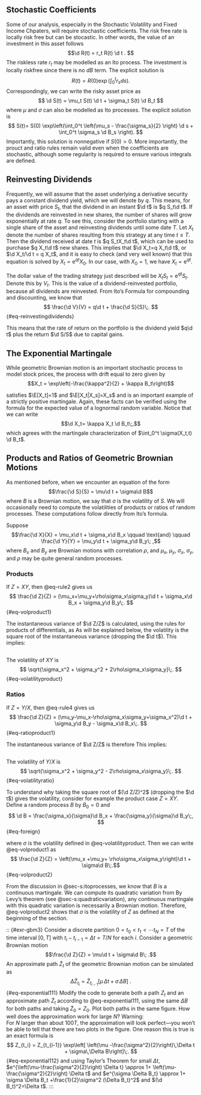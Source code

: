 ## Stochastic Coefficients 

Some of our analysis, especially in the Stochastic Volatility and Fixed Income Chpaters, will require stochastic coefficients.  The risk free rate is locally risk free but can be stocastic.  In other words, the value of an investment in this asset follows 
$$\d R(t) = r_t R(t) \d t . $$
The riskless rate $r_t$ may be modelled as an Ito process.  The investment is locally riskfree since there is no $dB$ term.  The  explicit solution is 
$$R(t)= R(0) \exp\left(\int_0^t r_s ds\right). $$
Correspondingly, we can write the risky asset price as
$$ \d S(t) = \mu_t S(t) \d t + \sigma_t S(t) \d B_t $$
where $\mu$ and $\sigma$ can also be modelled as Ito processes.  The explicit solution is 
$$ S(t)= S(0) \exp\left(\int_0^t \left(\mu_s - \frac{\sigma_s}{2} \right) \d s + \int_0^t \sigma_s \d B_s \right). $$
Importantly, this solution is nonnegative if $S(0)>0$.  More importantly, the prouct and ratio rules remain valid even when the coefficients are stochastic, although some regularity is required to ensure various integrals are defined.

## Reinvesting Dividends {#sec-s:reinvestingdividends}

Frequently, we will assume that the asset underlying a derivative security pays a constant dividend yield, \index{dividend yield} which we will denote by $q$.  This means, for an asset with price $S_t$, that the dividend in an instant $\d  t$ is $q S_t\d   t$.  If the dividends are reinvested in new shares, the number of shares will grow exponentially at rate $q$.  To see this, consider the portfolio starting with a single share of the asset and reinvesting dividends until some date $T$.  Let $X_t$ denote the number of shares resulting from this strategy at any time $t\leq T$.  Then the dividend received at date $t$ is $q S_tX_t\d   t$, which can be used to purchase $q X_t\d   t$ new shares.  This implies that $\d  X_t=q X_t\d   t$, or $\d  X_t/\d  t = q X_t$, and it is easy to check (and very well known) that this equation is solved by $X_t=\mathrm{e}^{q t}X_0$.  In our case, with $X_0=1$, we have $X_t=\mathrm{e}^{q t}$.

The dollar value of the trading strategy just described will be $X_tS_t = \mathrm{e}^{q t}S_t$.  Denote this by $V_t$.  This is the value of a dividend-reinvested portfolio, because all dividends are reinvested.  From Ito's Formula for compounding and discounting, we know that
$$ 
\frac{\d  V}{V} = q\d   t + \frac{\d  S}{S}\;.
$$ {#eq-reinvestingdividends}

This means that the rate of return on the portfolio is the dividend yield $q\d   t$ plus the return $\d  S/S$ due to capital gains.

## The Exponential Martingale


While geometric Brownian motion is an important stochastic process to model stock prices, the process with drift equal to zero given by
$$X_t = \exp\left(-\frac{\kappa^2}{2} + \kappa B_t\right)$$

satisfies $\E[X_t]=1$ and $\E[X_t|X_s]=X_s$ and is an important example of a strictly positive martingale.  Again, these facts can be verified using the formula for the expected value of a lognormal random variable.  Notice that we can write
$$\d   X_t= \kappa X_t \d   B_t\;,$$
which agrees with the martingale characterization of $\int_0^t \sigma(X_t,t) \d   B_t$.

## Products and Ratios of Geometric Brownian Motions {#sec-s:volatilities}

As mentioned before, when we encounter an equation of the form 
$$\frac{\d  S}{S} = \mu\d   t + \sigma\d   B$$
where $B$ is a Brownian motion, we say that  $\sigma$ is the volatility of $S$.   We will occasionally need to compute the volatilities of products or ratios of random processes.  These computations follow directly from Ito's formula.

Suppose 
$$\frac{\d  X}{X} = \mu_x\d   t + \sigma_x\d   B_x \qquad \text{and} \qquad 
\frac{\d  Y}{Y} = \mu_y\d   t + \sigma_y\d   B_y\; ,$$
where $B_x$ and $B_y$ are Brownian motions with correlation $\rho$, and $\mu_x$, $\mu_y$, $\sigma_x$, $\sigma_y$, and $\rho$ may be quite general random processes.  

### Products
If $Z=XY$, then @eq-rule2 gives us
$$
\frac{\d  Z}{Z} = (\mu_x+\mu_y+\rho\sigma_x\sigma_y)\d   t + \sigma_x\d   B_x + \sigma_y\d   B_y\;.
$$ {#eq-volproduct1}

The instantaneous variance of $\d  Z/Z$ is calculated, using the rules for products of differentials, as
\begin{align*}
\left(\frac{\d  Z}{Z}\right)^2 &= (\sigma_x\d   B_x + \sigma_y\d   B_y)^2\\
&= (\sigma_x^2 + \sigma_y^2 + 2\rho\sigma_x\sigma_y)\d   t\;.
\end{align*}
As will be explained below, the volatility is the square root of the instantaneous variance (dropping the $\d  t$).  This implies:

::: Rule
## 
The volatility of $XY$ is
$$
\sqrt{\sigma_x^2 + \sigma_y^2 + 2\rho\sigma_x\sigma_y}\;.
$$ {#eq-volatilityproduct}

:::


### Ratios
If $Z=Y/X$, then @eq-rule4 gives us
$$
\frac{\d  Z}{Z} = (\mu_y-\mu_x-\rho\sigma_x\sigma_y+\sigma_x^2)\d   t + \sigma_y\d   B_y - \sigma_x\d   B_x\;.
$$ {#eq-ratioproduct1}

The instantaneous variance of $\d  Z/Z$ is therefore
\begin{align*}
\left(\frac{\d  Z}{Z}\right)^2 &= (\sigma_y\d   B_y - \sigma_x\d   B_x)^2\\
&= (\sigma_x^2 + \sigma_y^2 - 2\rho\sigma_x\sigma_y)\d   t\;.
\end{align*}
This implies:

::: Rule
## 
The volatility of $Y/X$ is  
$$
\sqrt{\sigma_x^2 + \sigma_y^2 - 2\rho\sigma_x\sigma_y}\;.
$$ {#eq-volatilityratio}

:::




::: Extra
To understand why taking the square root of $(\d  Z/Z)^2$ (dropping the $\d  t$) gives the volatility, consider for example the product case $Z=XY$.  Define a random process $B$ by $B_0=0$ and 
$$
\d  B = \frac{\sigma_x}{\sigma}\d   B_x + \frac{\sigma_y}{\sigma}\d   B_y\;,
$$ {#eq-foreign\d   B}

where $\sigma$ is the volatility defined in @eq-volatilityproduct.
Then we can write  @eq-volproduct1 as
$$
\frac{\d  Z}{Z} = \left(\mu_x +\mu_y+ \rho\sigma_x\sigma_y\right)\d   t + \sigma\d   B\;.$$ {#eq-volproduct2}

From the discussion in @sec-s:itoprocesses, we know that $B$ is a continuous martingale.  We can compute its quadratic variation from
\begin{align*}
(\d  B)^2 &= \left(\frac{\sigma_x\d   B_x + \sigma_s\d   B_s}{\sigma}\right)^2\\
&= \frac{(\sigma_x^2 + \sigma_s^2 + 2\rho\sigma_x\sigma_s)\d   t}{\sigma^2}\; ,\\
&= \d  t\;.
\end{align*}
By Levy's theorem (see @sec-s:quadraticvariation), any continuous martingale with this quadratic variation is necessarily a Brownian motion.  Therefore,  @eq-volproduct2 shows that $\sigma$ is the volatility of $Z$ as defined at the beginning of the section.
:::


:: {#exr-gbm3}
 Consider a discrete partition $0=t_0 < t_1 < \cdots t_N=T$ of the time interval $[0,T]$ with $t_i - t_{i-1} = \Delta t = T/N$ for each $i$.  Consider a geometric Brownian motion
$$\frac{\d  Z}{Z} = \mu\d   t + \sigma\d   B\; .$$
An approximate path $\tilde{Z}_t$ of the geometric Brownian motion can be simulated as
$$
\Delta \tilde{Z}_{t_i} = \tilde{Z}_{t_{i-1}} \big[ \mu\,\Delta t + \sigma\,\Delta B\big]\;.
$$ {#eq-exponential111}
Modify the code to generate both a path $Z_t$ and an approximate path $\tilde{Z}_t$ according to @eq-exponential111, using the same $\Delta B$  for both paths and taking $\tilde{Z}_0 = Z_0$.  Plot both paths in the same figure.  How well does the approximation work for large $N$?   Warning:  
For $N$ larger than about $100 T$, the approximation will look perfect---you won't be able to tell that there are two plots in the figure.  One reason this is true is an exact formula is 
$$
 Z_{t_i} = Z_{t_{i-1}} \exp\left[ \left(\mu -\frac{\sigma^2}{2}\right)\,\Delta t + \sigma\,\Delta B\right]\;.
$$ {#eq-exponential112}
and using Taylor's Theorem for small $\Delta t$, $e^{\left(\mu-\frac{\sigma^2}{2}\right) \Delta t} \approx 1+ \left(\mu-\frac{\sigma^2}{2}\right) \Delta t$ and $e^{\sigma \Delta B_t} \approx 1+ \sigma \Delta B_t +\frac{1}{2}\sigma^2 (\Delta B_t)^2$ and $(\d   B_t)^2=\Delta t$.
:::


